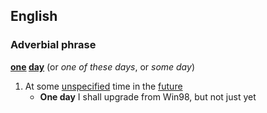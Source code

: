 ==English==
===Adverbial phrase===
'''[[one]] [[day]]'''  (or ''one of these days'', or ''some day'')
#At some [[unspecified]] time in the [[future]]
#* '''One day''' I shall upgrade from Win98, but not just yet